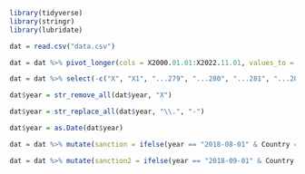 ```r
library(tidyverse)
library(stringr)
library(lubridate)

dat = read.csv("data.csv")

dat = dat %>% pivot_longer(cols = X2000.01.01:X2022.11.01, values_to = "visitors", names_to = "year")

dat = dat %>% select(-c("X", "X1", "...279", "...280", "...281", "...282"))

dat$year = str_remove_all(dat$year, "X")

dat$year = str_replace_all(dat$year, "\\.", "-")

dat$year = as.Date(dat$year)

dat = dat %>% mutate(sanction = ifelse(year == "2018-08-01" & Country == "China", "1", "0"))

dat = dat %>% mutate(sanction2 = ifelse(year == "2018-09-01" & Country == "China", "1", "0"))

```
